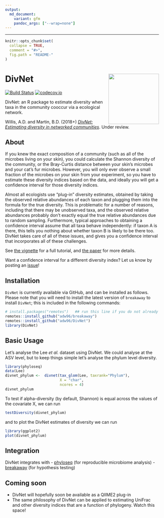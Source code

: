 ```yaml
---
output:
  md_document:
    variant: gfm
    pandoc_args: ["--wrap=none"]
---
```


---
```r
knitr::opts_chunk$set(
  collapse = TRUE,
  comment = "#>",
  fig.path = "README-"
)
```

# DivNet <img src="docs/divnet-logo.png" align="right" width="165px"/>


[![Build Status](https://travis-ci.org/adw96/DivNet.svg?branch=master)](https://travis-ci.org/adw96/DivNet)  [![codecov.io](https://codecov.io/gh/adw96/DivNet/coverage.svg?branch=master)](https://codecov.io/gh/adw96/DivNet?branch=master)

DivNet: an R package to estimate diversity when taxa in the community cooccur via a ecological network.

Willis, A.D. and Martin, B.D. (2018+) [*DivNet: Estimating diversity in networked communities*](https://www.biorxiv.org/content/early/2018/04/21/305045). Under review.

## About ##

If you knew the exact composition of a community (such as all of the microbes living on your skin), you could calculate the Shannon diversity of the community, or the Bray-Curtis distance between your skin's microbes and your cat's fur microbes. However, you will only ever observe a small fraction of the microbes on your skin from your experiment, so you have to estimate these diversity indices based on the data, and ideally you will get a confidence interval for those diversity indices.

Almost all ecologists use "plug-in" diversity estimates, obtained by taking the observed relative abundances of each taxon and plugging them into the formula for the true diversity. This is problematic for a number of reasons, including that there may be unobserved taxa, and the observed relative abundances probably don't exactly equal the true relative abundances due to random sampling. Furthermore, typical approaches to obtaining a confidence interval assume that all taxa behave independently: if taxon A is there, this tells you nothing about whether taxon B is likely to be there too. DivNet takes care of all of these issues, and gives you a confidence interval that incorporates all of these challenges.

See [the vignette](https://github.com/adw96/DivNet/blob/master/vignettes/getting-started.Rmd) for a full tutorial, and [the paper](https://www.biorxiv.org/content/early/2018/04/21/305045) for more details.

Want a confidence interval for a different diversity index? Let us know by posting an [issue](https://github.com/adw96/DivNet/issues)!

## Installation ##

`DivNet` is currently available via GitHub, and can be installed as follows. Please note that you will need to install the latest version of `breakaway` to install `DivNet`; this is included in the following commands:

```r
# install.packages("remotes")   ## run this line if you do not already have remotes installed
remotes::install_github("adw96/breakaway")
remotes::install_github("adw96/DivNet")
library(DivNet)
```

## Basic Usage ##

Let's analyse the Lee *et al.* dataset using DivNet. We could analyse at the ASV level, but to keep things simple let's analyse the phylum level diversity.


```r
library(phyloseq)
data(Lee)
divnet_phylum <-  divnet(tax_glom(Lee, taxrank="Phylum"),
                         X = "char",
                         ncores = 4)
divnet_phylum
```

To test if alpha-diversity (by default, Shannon) is equal across the values of the covariate X, we can run
```r
testDiversity(divnet_phylum)
```

and to plot the DivNet estimates of diversity we can run
```r
library(ggplot2)
plot(divnet_phylum)
```

## Integration

DivNet integrates with
- [phyloseq](https://joey711.github.io/phyloseq/) (for reproducible microbiome analysis)
- [breakaway](https://github.com/adw96/breakaway) (for hypothesis testing)

## Coming soon


- DivNet will hopefully soon be available as a QIIME2 plug-in
- The same philosophy of DivNet can be applied to estimating UniFrac and other diversity indices that are a function of phylogeny. Watch this space!
